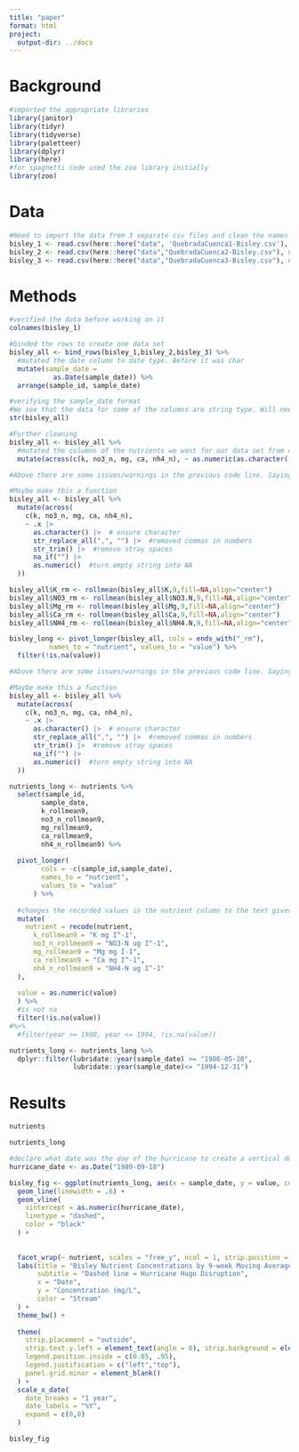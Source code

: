 ```yaml
---
title: "paper"
format: html
project: 
  output-dir: ../docs
---
```


# Background

```r
#imported the appropriate libraries
library(janitor)
library(tidyr)
library(tidyverse)
library(paletteer)
library(dplyr)
library(here)
#for spaghetti code used the zoo library initially
library(zoo)

```


# Data

```r
#Need to import the data from 3 separate csv files and clean the names
bisley_1 <- read.csv(here::here("data", 'QuebradaCuenca1-Bisley.csv'), na = c("-99999", "")) |> janitor::clean_names()
bisley_2 <- read.csv(here::here("data","QuebradaCuenca2-Bisley.csv"), na = c("-99999", "")) |> janitor::clean_names()
bisley_3 <- read.csv(here::here("data","QuebradaCuenca3-Bisley.csv"), na = c("-99999", "")) |> janitor::clean_names()

```


# Methods

```r
#verified the data before working on it
colnames(bisley_1)
```

```r
#binded the rows to create one data set
bisley_all <- bind_rows(bisley_1,bisley_2,bisley_3) %>% 
  #mutated the date column to date type. Before it was char
  mutate(sample_date = 
           as.Date(sample_date)) %>% 
  arrange(sample_id, sample_date)
```

```r
#verifying the sample_date format
#We see that the data for some of the columns are string type. Will need  change this
str(bisley_all)
```

```r
#Further cleaning
bisley_all <- bisley_all %>%
  #mutated the columns of the nutrients we want for our data set from character to numeric
  mutate(across(c(k, no3_n, mg, ca, nh4_n), ~ as.numeric(as.character(.))))
```
```r
#Above there are some issues/warnings in the previous code line. Saying that there are NAs included. We must ensure all entries are numeric, so we need to: clean/replace characters to numeric, change/replace any special symbols, commas, spaces, empties

#Maybe make this a function
bisley_all <- bisley_all %>%
  mutate(across(
    c(k, no3_n, mg, ca, nh4_n),
    ~ .x |>
      as.character() |>  # ensure character
      str_replace_all(",", "") |>  #removed commas in numbers
      str_trim() |>  #remove stray spaces
      na_if("") |>                        
      as.numeric()  #turn empty string into NA
  ))
```

```r
bisley_all$K_rm <- rollmean(bisley_all$K,9,fill=NA,align="center")
bisley_all$NO3_rm <- rollmean(bisley_all$NO3.N,9,fill=NA,align="center")
bisley_all$Mg_rm <- rollmean(bisley_all$Mg,9,fill=NA,align="center")
bisley_all$Ca_rm <- rollmean(bisley_all$Ca,9,fill=NA,align="center")
bisley_all$NH4_rm <- rollmean(bisley_all$NH4.N,9,fill=NA,align="center")
```

```r
bisley_long <- pivot_longer(bisley_all, cols = ends_with("_rm"),
          names_to = "nutrient", values_to = "value") %>%
  filter(!is.na(value))
```

```r

#Above there are some issues/warnings in the previous code line. Saying that there are NAs included. We must ensure all entries are numeric, so we need to: clean/replace characters to numeric, change/replace any special symbols, commas, spaces, empties

#Maybe make this a function
bisley_all <- bisley_all %>%
  mutate(across(
    c(k, no3_n, mg, ca, nh4_n),
    ~ .x |>
      as.character() |>  # ensure character
      str_replace_all(",", "") |>  #removed commas in numbers
      str_trim() |>  #remove stray spaces
      na_if("") |>                        
      as.numeric()  #turn empty string into NA
  ))
```


```r

nutrients_long <- nutrients %>% 
  select(sample_id, 
        sample_date,
        k_rollmean9,
        no3_n_rollmean9,
        mg_rollmean9,
        ca_rollmean9,
        nh4_n_rollmean9) %>% 
      
  pivot_longer(
        cols = -c(sample_id,sample_date),
        names_to = "nutrient",
        values_to = "value"
      ) %>% 
  
  #changes the recorded values in the nutrient column to the text given
  mutate(
    nutrient = recode(nutrient,
      k_rollmean9 = "K mg I^-1",
      no3_n_rollmean9 = "NO3-N ug I^-1",
      mg_rollmean9 = "Mg mg I-1",
      ca_rollmean9 = "Ca mg I^-1",
      nh4_n_rollmean9 = "NH4-N ug I^-1"
  ), 
  
  value = as.numeric(value)
  ) %>% 
  #is not na
  filter(!is.na(value)) 
#%>% 
  #filter(year >= 1988, year <= 1994, !is.na(value))

```

```r
nutrients_long <- nutrients_long %>%
  dplyr::filter(lubridate::year(sample_date) >= "1986-05-20",
                lubridate::year(sample_date)<= "1994-12-31")
```

# Results

```r
nutrients

```

```r
nutrients_long
```

```r
#declare what date was the day of the hurricane to create a vertical dotted line for the graph
hurricane_date <- as.Date("1989-09-18")

bisley_fig <- ggplot(nutrients_long, aes(x = sample_date, y = value, color = sample_id, group =  sample_id)) +
  geom_line(linewidth = .6) +
  geom_vline(
    xintercept = as.numeric(hurricane_date),
    linetype = "dashed",
    color = "black"
  ) +
  
  
  facet_wrap(~ nutrient, scales = "free_y", ncol = 1, strip.position = "left") + #this move the nutrients to the left
  labs(title = "Bisley Nutrient Concentrations by 9-week Moving Averages",
       subtitle = "Dashed line = Hurricane Hugo Disruption",
       x = "Date",
       y = "Concentration (mg/L",
       color = "Stream"
  ) + 
  theme_bw() +
  
  theme(
    strip.placement = "outside",
    strip.text.y.left = element_text(angle = 0), strip.background = element_rect(fill = "grey"),
    legend.position.inside = c(0.05, .95),
    legend.justification = c("left","top"),
    panel.grid.minor = element_blank()
  ) +
  scale_x_date(
    date_breaks = "1 year",
    date_labels = "%Y",
    expand = c(0,0)
  )

bisley_fig
```

